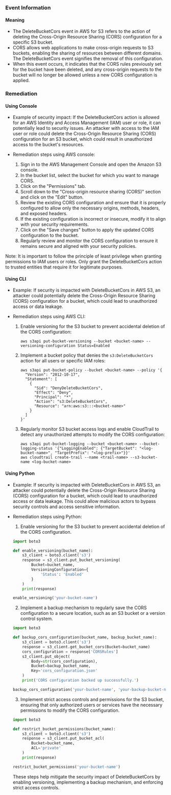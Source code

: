 
### Event Information

#### Meaning

- The DeleteBucketCors event in AWS for S3 refers to the action of deleting the Cross-Origin Resource Sharing (CORS) configuration for a specific S3 bucket.
- CORS allows web applications to make cross-origin requests to S3 buckets, enabling the sharing of resources between different domains. The DeleteBucketCors event signifies the removal of this configuration.
- When this event occurs, it indicates that the CORS rules previously set for the bucket have been deleted, and any cross-origin requests to the bucket will no longer be allowed unless a new CORS configuration is applied.

### Remediation

#### Using Console

- Example of security impact: If the DeleteBucketCors action is allowed for an AWS Identity and Access Management (IAM) user or role, it can potentially lead to security issues. An attacker with access to the IAM user or role could delete the Cross-Origin Resource Sharing (CORS) configuration for an S3 bucket, which could result in unauthorized access to the bucket's resources.

- Remediation steps using AWS console:
  1. Sign in to the AWS Management Console and open the Amazon S3 console.
  2. In the bucket list, select the bucket for which you want to manage CORS.
  3. Click on the "Permissions" tab.
  4. Scroll down to the "Cross-origin resource sharing (CORS)" section and click on the "Edit" button.
  5. Review the existing CORS configuration and ensure that it is properly configured to allow only the necessary origins, methods, headers, and exposed headers.
  6. If the existing configuration is incorrect or insecure, modify it to align with your security requirements.
  7. Click on the "Save changes" button to apply the updated CORS configuration to the bucket.
  8. Regularly review and monitor the CORS configuration to ensure it remains secure and aligned with your security policies.

Note: It is important to follow the principle of least privilege when granting permissions to IAM users or roles. Only grant the DeleteBucketCors action to trusted entities that require it for legitimate purposes.

#### Using CLI

- Example: If security is impacted with DeleteBucketCors in AWS S3, an attacker could potentially delete the Cross-Origin Resource Sharing (CORS) configuration for a bucket, which could lead to unauthorized access or data leakage.

- Remediation steps using AWS CLI:
  1. Enable versioning for the S3 bucket to prevent accidental deletion of the CORS configuration:
     ```
     aws s3api put-bucket-versioning --bucket <bucket-name> --versioning-configuration Status=Enabled
     ```

  2. Implement a bucket policy that denies the `s3:DeleteBucketCors` action for all users or specific IAM roles:
     ```
     aws s3api put-bucket-policy --bucket <bucket-name> --policy '{
       "Version": "2012-10-17",
       "Statement": [
         {
           "Sid": "DenyDeleteBucketCors",
           "Effect": "Deny",
           "Principal": "*",
           "Action": "s3:DeleteBucketCors",
           "Resource": "arn:aws:s3:::<bucket-name>"
         }
       ]
     }'
     ```

  3. Regularly monitor S3 bucket access logs and enable CloudTrail to detect any unauthorized attempts to modify the CORS configuration:
     ```
     aws s3api put-bucket-logging --bucket <bucket-name> --bucket-logging-status '{"LoggingEnabled": {"TargetBucket": "<log-bucket-name>", "TargetPrefix": "<log-prefix>"}}'
     aws cloudtrail create-trail --name <trail-name> --s3-bucket-name <log-bucket-name>
     ```

#### Using Python

- Example: If security is impacted with DeleteBucketCors in AWS S3, an attacker could potentially delete the Cross-Origin Resource Sharing (CORS) configuration for a bucket, which could lead to unauthorized access or data leakage. This could allow malicious actors to bypass security controls and access sensitive information.

- Remediation steps using Python:
  1. Enable versioning for the S3 bucket to prevent accidental deletion of the CORS configuration.
  
  ```python
  import boto3

  def enable_versioning(bucket_name):
      s3_client = boto3.client('s3')
      response = s3_client.put_bucket_versioning(
          Bucket=bucket_name,
          VersioningConfiguration={
              'Status': 'Enabled'
          }
      )
      print(response)

  enable_versioning('your-bucket-name')
  ```

  2. Implement a backup mechanism to regularly save the CORS configuration to a secure location, such as an S3 bucket or a version control system.
  
  ```python
  import boto3

  def backup_cors_configuration(bucket_name, backup_bucket_name):
      s3_client = boto3.client('s3')
      response = s3_client.get_bucket_cors(Bucket=bucket_name)
      cors_configuration = response['CORSRules']
      s3_client.put_object(
          Body=str(cors_configuration),
          Bucket=backup_bucket_name,
          Key='cors_configuration.json'
      )
      print('CORS configuration backed up successfully.')

  backup_cors_configuration('your-bucket-name', 'your-backup-bucket-name')
  ```

  3. Implement strict access controls and permissions for the S3 bucket, ensuring that only authorized users or services have the necessary permissions to modify the CORS configuration.
  
  ```python
  import boto3

  def restrict_bucket_permissions(bucket_name):
      s3_client = boto3.client('s3')
      response = s3_client.put_bucket_acl(
          Bucket=bucket_name,
          ACL='private'
      )
      print(response)

  restrict_bucket_permissions('your-bucket-name')
  ```

  These steps help mitigate the security impact of DeleteBucketCors by enabling versioning, implementing a backup mechanism, and enforcing strict access controls.

